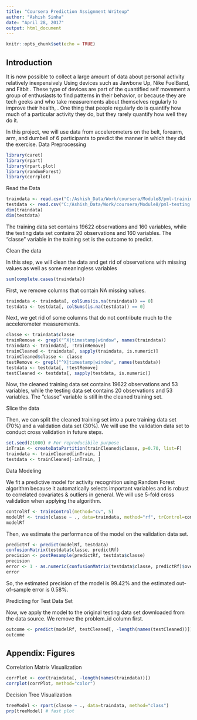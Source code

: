 ---
title: "Coursera Prediction Assignment Writeup"
author: "Ashish Sinha"
date: "April 28, 2017"
output: html_document
---

```{r setup, include=FALSE}
knitr::opts_chunk$set(echo = TRUE)
```

## Introduction

It is now possible to collect a large amount of data about personal activity relatively inexpensively Using devices such as Jawbone Up, Nike FuelBand, and Fitbit . These type of devices are part of the quantified self movement a group of enthusiasts to find patterns in their behavior, or because they are tech geeks and who take measurements about themselves regularly to improve their health, . One thing that people regularly do is quantify how much of a particular activity they do, but they rarely quantify how well they do it.

In this project, we will use data from accelerometers on the belt, forearm, arm, and dumbell of 6 participants to predict the manner in which they did the exercise.
Data Preprocessing
```{r}
library(caret)
library(rpart)
library(rpart.plot)
library(randomForest)
library(corrplot)
```
Read the Data
```{r}
traindata <- read.csv("C:/Ashish_Data/Work/coursera/Module8/pml-training.csv")
testdata <- read.csv("C:/Ashish_Data/Work/coursera/Module8/pml-testing.csv")
dim(traindata)
dim(testdata)
```
The training data set contains 19622 observations and 160 variables, while the testing data set contains 20 observations and 160 variables. The "classe" variable in the training set is the outcome to predict.

Clean the data

In this step, we will clean the data and get rid of observations with missing values as well as some meaningless variables
```{r}
sum(complete.cases(traindata))
```
First, we remove columns that contain NA missing values.
```{r}
traindata <- traindata[, colSums(is.na(traindata)) == 0] 
testdata <- testdata[, colSums(is.na(testdata)) == 0] 
```
Next, we get rid of some columns that do not contribute much to the accelerometer measurements.
```{r}
classe <- traindata$classe
trainRemove <- grepl("^X|timestamp|window", names(traindata))
traindata <- traindata[, !trainRemove]
trainCleaned <- traindata[, sapply(traindata, is.numeric)]
trainCleaned$classe <- classe
testRemove <- grepl("^X|timestamp|window", names(testdata))
testdata <- testdata[, !testRemove]
testCleaned <- testdata[, sapply(testdata, is.numeric)]
```
Now, the cleaned training data set contains 19622 observations and 53 variables, while the testing data set contains 20 observations and 53 variables. The "classe" variable is still in the cleaned training set.

Slice the data

Then, we can split the cleaned training set into a pure training data set (70%) and a validation data set (30%). We will use the validation data set to conduct cross validation in future steps.
```{r}
set.seed(21000) # For reproducibile purpose
inTrain <- createDataPartition(trainCleaned$classe, p=0.70, list=F)
traindata <- trainCleaned[inTrain, ]
testdata <- trainCleaned[-inTrain, ]
```

Data Modeling

We fit a predictive model for activity recognition using Random Forest algorithm because it automatically selects important variables and is robust to correlated covariates & outliers in general. We will use 5-fold cross validation when applying the algorithm.
```{r}
controlRf <- trainControl(method="cv", 5)
modelRf <- train(classe ~ ., data=traindata, method="rf", trControl=controlRf, ntree=250)
modelRf
```
Then, we estimate the performance of the model on the validation data set.
```{r}
predictRf <- predict(modelRf, testdata)
confusionMatrix(testdata$classe, predictRf)
precision <- postResample(predictRf, testdata$classe)
precision
error <- 1 - as.numeric(confusionMatrix(testdata$classe, predictRf)$overall[1])
error
```
So, the estimated precision of the model is 99.42% and the estimated out-of-sample error is 0.58%.

Predicting for Test Data Set

Now, we apply the model to the original testing data set downloaded from the data source. We remove the problem_id column first.
```{r}
outcome <- predict(modelRf, testCleaned[, -length(names(testCleaned))])
outcome
```
## Appendix: Figures
Correlation Matrix Visualization

```{r , echo=FALSE}
corrPlot <- cor(traindata[, -length(names(traindata))])
corrplot(corrPlot, method="color")
```
Decision Tree Visualization
```{r , echo=FALSE}
treeModel <- rpart(classe ~ ., data=traindata, method="class")
prp(treeModel) # fast plot
```
